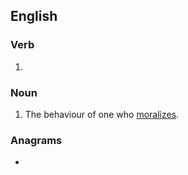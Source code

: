 ==English==

===Verb===
{{head|en|verb form}}

# {{present participle of|en|moralize|nocat=1}}

===Noun===
{{en-noun}}

# The behaviour of one who [[moralize]]s.

===Anagrams===
* {{anagrams|en|a=agiilmnorz|molarizing}}